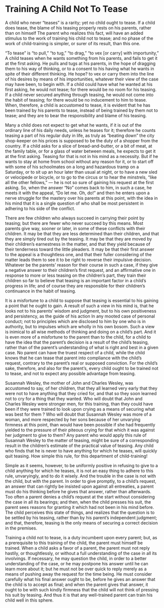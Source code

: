 # Training A Child Not To Tease

A child who never "teases" is a rarity; yet no child ought to tease. If a child does tease, the blame of his teasing properly rests on his parents, rather than on himself The parent who realizes this fact, will have an added stimulus to the work of training his child not to tease; and no phase of the work of child-training is simpler, or surer of its result, than this one.

"To tease" is "to pull," "to tug," "to drag," "to vex [or carry] with importunity," A child teases when he wants something from his parents, and fails to get it at the first asking. He pulls and tugs at his parents, in the hope of dragging them to his way of thinking, or to a consent to his having what he wants in spite of their different thinking. He hope? to vex or carry them into the line of his desires by means of his importunities, whatever their view of the case may have been, to begin with. If a child could have what he wanted at his first asking, he would not tease; for there would be no room for his teasing. If a child never secured anything through teasing, he would not come into the habit of teasing; for there would be no inducement to him to tease. When, therefore, a child is accustomed to tease, it is evident that he has been trained by his parents to tease, instead of being trained by them not to tease; and they are to bear the responsibility and blame of his teasing.

Many a child does not expect to get what he wants, if it is out of the ordinary line of his daily needs, unless he teases for it; therefore he counts teasing a part of his regular duty in life, as truly as "beating down" the city shop-keeper on his prices is supposed to be the duty of a shopper from the country. If a child asks for a slice of bread-and-butter, or a bit of meat, at the family table, or for a glass of water between meals, he expects to get it at the first asking. Teasing for that is not in his mind as a necessity. But if he wants to stay at home from school without any reason for it, or to start off with some of his schoolmates on a long and hazardous tramp on a Saturday, or to sit up an hour later than usual at night, or to have a new sled or velocipede or bicycle, or to go to the circus or to hear the minstrels, "like all the other fellows," — he is not so sure of gaining his request at the first asking. So, when the answer "No" comes back to him, in such a case, he meets it with the appeal, "Do let me. Oh, do!" and then he enters upon a nerve struggle for the mastery over his parents at this point, with the idea in his mind that it is a single question of who shall be most persistent in adhering to his side of the conflict.

There are few children who always succeed in carrying their point by teasing; but there are fewer who never succeed by this means. Most parents give way, sooner or later, in some of these conflicts with their children. It may be that they are less determined than their children, and that they are simply tired out by the teasing. It may be that they are moved by their children's earnestness in the matter, and that they yield because of their tenderness toward the little pleaders. It may be that their first answer to the appeal is a thoughtless one, and that their fuller considering of the matter leads them to see it to be right to reverse their impulsive decision. Whatever be the parents' reason for their course in such a case, if they give a negative answer to their children's first request, and an affirmative one in response to more or less teasing on the children's part, they train their children so far to believe that teasing is an important factor in a child's progress in life; and of course they are responsible for their children's continuance in the habit of teasing.

It is a misfortune to a child to suppose that teasing is essential to his gaining a point that he ought to gain. A result of such a view in his mind is, that he looks not to his parents' wisdom and judgment, but to his own positiveness and persistency, as the guide of his action In any mooted case of personal conduct; not to principles which are disclosed to him by one who is in authority, but to impulses which are wholly in his own bosom. Such a view is inimical to all wise methods of thinking and doing on a child's part. And it is even more of a misfortune to the parent than to the child, for a child to have the idea that the parent's decision is a result of the child's teasing, rather than of the parent's understanding of what is right and best in a given case. No parent can have the truest respect of a child, while the child knows that he can tease that parent into compliance with the child's request, contrary to the parent's real or supposed conviction. For the child's sake, therefore, and also for the parent's, every child ought to be trained not to tease, and not to expect any possible advantage from teasing.

Susannah Wesley, the mother of John and Charles Wesley, was accustomed to say, of her children, that they all learned very early that they were not to have anything that they cried for, and that so they soon learned not to cry for a thing that they wanted. Who will doubt that John and Charles Wesley were stronger men, for this training, than they could have been if they were trained to look upon crying as a means of securing what was best for them ? Who will doubt that Susannah Wesley was more of a woman, and more respected by her sons because of her unvarying firmness at this point, than would have been possible if she had frequently yielded to the pressure of their piteous crying for that which it was against her judgment to give to them? Any parent who would apply this rule of Susannah Wesley to the matter of teasing, might be sure of a corresponding result in the children's estimate of the practical value of teasing. Any child who finds that he is never to have anything for which he teases, will quickly quit teasing. How simple this rule, for this department of child-training!

Simple as it seems, however, to be uniformly positive in refusing to give to a child anything for which he teases, it is not an easy thing to adhere to this rule, unvaryingly, and to do it wisely. And the trouble in the case is not with the child, but with the parent. In order to give promptly, to a child's request, an answer that can rightly be insisted upon against all entreaties, a parent must do his thinking before he gives that answer, rather than afterwards. Too often a parent denies a child's request at the start without considering the case in all its bearings; and then, when the child presses his suit, the parent sees reasons for granting it which had not been in his mind before. The child perceives this state of things, and realizes that the question is to be settled by his teasing, rather than by his parent's independent judgment; and that, therefore, teasing is the only means of securing a correct decision in the premises. 

Training a child not to tease, is a duty incumbent upon every parent; but, as a prerequisite to this training of the child, the parent must himself be trained. When a child asks a favor of a parent, the parent must not reply hastily, or thoughtlessly, or without a full understanding of the case in all its involvings. If necessary, he may question the child, in order to a better understanding of the case, or he may postpone his answer until he can learn more about it; but he must not be over quick to reply merely as a means of pushing away the request for the time being. He must consider carefully what his final answer ought to be, before he gives an answer that the child is to accept as final; and when the parent gives that answer, it ought to be with such kindly firmness that the child will not think of pressing his suit by teasing. And thus it is that any well-trained parent can train his child well in this sphere.